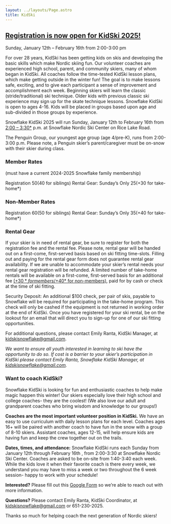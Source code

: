 ```yaml
---
layout: ../layouts/Page.astro
title: KidSki
---
```



## [Registration is now open for KidSki 2025!](https://www.eventcreate.com/e/snowflake-kidski-2025)

Sunday, January 12th – February 16th from 2:00-3:00 pm

For over 28 years, KidSki has been getting kids on skis and developing the basic skills which make Nordic skiing fun.
Our volunteer coaches are experienced high school, parent, and community skiers, many of whom began in KidSki.
All coaches follow the time-tested KidSki lesson plans, which make getting outside in the winter fun!
The goal is to make lessons safe, exciting, and to give each participant a sense of improvement and accomplishment each week.
Beginning skiers will learn the classic (stride/traditional) ski technique.
Older kids with previous classic ski experience may sign up for the skate technique lessons.
Snowflake KidSki is open to ages 4-16.
Kids will be placed in groups based upon age and sub-divided in those groups by experience.

Snowflake KidSki 2025 will run Sunday, January 12th to February 16th from [2:00 – 3:30*](#penguin) p.m. at Snowflake Nordic Ski Center on Rice Lake Road.

<Note type="note" marker="*" id="penguin">The Penguin Group, our youngest age group (age 4/pre-K), runs from 2:00-3:00 p.m. Please note, a Penguin skier’s parent/caregiver must be on-snow with their skier during class.</Note>

### Member Rates

(must have a current 2024-2025 Snowflake family membership)

Registration $50 ($40 for siblings)
Rental Gear: Sunday’s Only $25 (+$30 for take-home\*)

### Non-Member Rates

Registration $60 ($50 for siblings)
Rental Gear: Sunday’s Only $35 (+$40 for take-home\*)

### Rental Gear

If your skier is in need of rental gear, be sure to register for both the registration fee and the rental fee.
Please note, rental gear will be handed out on a first-come, first-served basis based on ski fitting time-slots.
Filling out and paying for the rental gear form does not guarantee rental gear availability.
If we are unable to accommodate your skier’s rental needs your rental gear registration will be refunded.
A limited number of take-home rentals will be available on a first-come, first-served basis for an additional fee [(+$30* for members/+$40* for non-members)](#security-deposit), paid for by cash or check at the time of ski fitting.

<Note type="info" marker="*" id="security-deposit">Security Deposit: An additional $100 check, per pair of skis, payable to Snowflake will be required for participating in the take-home program. This check will only be cashed if the equipment is not returned in working order at the end of KidSki.</Note>
Once you have registered for your ski rental, be on the lookout for an email that will direct you to sign-up for one of our ski fitting opportunities.

For additional questions, please contact Emily Ranta, KidSki Manager, at kidskisnowflake@gmail.com.

_We want to ensure all youth interested in learning to ski have the opportunity to do so. If cost is a barrier to your skier’s participation in KidSki please contact Emily Ranta, Snowflake KidSki Manager, at kidskisnowflake@gmail.com._

### Want to coach KidSki? 
Snowflake KidSki is looking for fun and enthusiastic coaches to help make magic happen this winter! Our skiers especially love their high school and college coaches- they are the coolest! (We also love our adult and grandparent coaches who bring wisdom and knowledge to our groups!)

**Coaches are the most important volunteer position in KidSki.** We have an easy to use curriculum with daily lesson plans for each level. Coaches ages 16+ will be paired with another coach to have fun in the snow with a group of 8-10 skiers. Assistant coaches, ages 12-15, will help ensure kids are having fun and keep the crew together out on the trails.

**Dates, times, and attendance:** Snowflake KidSki runs each Sunday from January 12th through February 16th , from 2:00-3:30 at Snowflake Nordic Ski Center. Coaches are asked to be on-site from 1:40-3:40 each week. While the kids love it when their favorite coach is there every week, we understand you may have to miss a week or two throughout the 6 week session- happy to work with your schedule!

**Interested?** Please fill out this [Google Form](https://forms.gle/DUD1oe85xSguU8wv6) so we’re able to reach out with more information.

**Questions?** Please contact Emily Ranta, KidSki Coordinator, at kidskisnowflake@gmail.com or 651-230-2025.

Thanks so much for helping coach the next generation of Nordic skiers!
